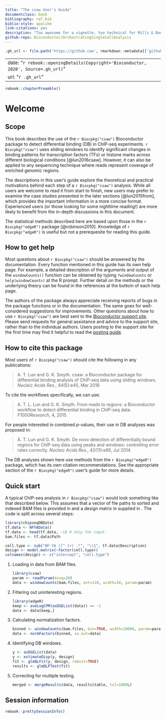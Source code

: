 ```yaml
--- 
title: "The csaw User's Guide"
documentclass: book
bibliography: ref.bib
biblio-style: apalike
link-citations: yes
description: "Too awesome for a vignette, too technical for Mills & Boon."
github-repo: Bioconductor/OrchestratingSingleCellAnalysis
---
```


```r
.gh_url <- file.path('https://github.com', rmarkdown::metadata[['github-repo']])
```

---
date: "`r rebook::openingDetails(Copyright='Bioconductor, 2020', Source=.gh_url)`"
url: "`r .gh_url`"
---

```r
rebook::chapterPreamble()
```

# Welcome

## Scope 

This book describes the use of the `r Biocpkg("csaw")` Bioconductor package to detect differential binding (DB) in ChIP-seq experiments.
`r Biocpkg("csaw")` uses sliding windows to identify significant changes in binding patterns for transcription factors (TFs) or histone marks across different biological conditions [@lun2016csaw].
However, it can also be applied to any sequencing technique where reads represent coverage of enriched genomic regions.

The descriptions in this user's guide explore the theoretical and practical motivations behind each step of a `r Biocpkg("csaw")` analysis.
While all users are welcome to read it from start to finish, new users may prefer to examine the case studies presented in the later sections [@lun2015from], which provides the important information in a more concise format.
Experienced users (or those looking for some nighttime reading!) are more likely to benefit from the in-depth discussions in this document.

The statistical methods described here are based upon those in the `r Biocpkg("edgeR")` package [@robinson2010]. 
Knowledge of `r Biocpkg("edgeR")` is useful but not a prerequesite for reading this guide.

## How to get help

Most questions about `r Biocpkg("csaw")` should be answered by the documentation. 
Every function mentioned in this guide has its own help page. 
For example, a detailed description of the arguments and output of the `windowCounts()` function can be obtained by typing `?windowCounts` or `help(windowCounts)` at the R prompt. 
Further detail on the methods or the underlying theory can be found in the references at the bottom of each help page.

The authors of the package always appreciate receiving reports of bugs in the package functions or in the documentation. 
The same goes for well-considered suggestions for improvements. 
Other questions about how to use `r Biocpkg("csaw")` are best sent to the [Bioconductor support site](https://support.bioconductor.org).
Please send requests for general assistance and advice to the support site, rather than to the individual authors. 
Users posting to the support site for the first time may find it helpful to read the [posting guide](http://www.bioconductor.org/help/support/posting-guide).

## How to cite this package

Most users of `r Biocpkg("csaw")` should cite the following in any publications:

> A. T. Lun and G. K. Smyth. 
csaw: a Bioconductor package for differential binding analysis of ChIP-seq data using sliding windows. 
_Nucleic Acids Res._, 44(5):e45, Mar 2016

To cite the workflows specifically, we can use:

> A. T. L. Lun and G. K. Smyth. 
From reads to regions: a Bioconductor workflow to detect differential binding in ChIP-seq data. 
_F1000Research_, 4, 2015

For people interested in combined $p$-values, their use in DB analyses was proposed in:

> A. T. Lun and G. K. Smyth. 
De novo detection of differentially bound regions for ChIP-seq data using peaks and windows: controlling error rates correctly. 
_Nucleic Acids Res._, 42(11):e95, Jul 2014

The DB analyses shown here use methods from the `r Biocpkg("edgeR")` package, which has its own citation recommendations.
See the appropriate section of the `r Biocpkg("edgeR")` user's guide for more details.

## Quick start

A typical ChIP-seq analysis in `r Biocpkg("csaw")` would look something like that described below. 
This assumes that a vector of file paths to sorted and indexed BAM files is provided in \Robject{bam.files} and a design matrix in supplied in \Robject{design}.
The code is split across several steps:

```r
library(chipseqDBData)
tf.data <- NFYAData()
tf.data <- head(tf.data, -1) # skip the input.
bam.files <- tf.data$Path

cell.type <- sub("NF-YA ([^ ]+) .*", "\\1", tf.data$Description)
design <- model.matrix(~factor(cell.type))
colnames(design) <- c("intercept", "cell.type")
```

1. Loading in data from BAM files.

    ```r
    library(csaw)
    param <- readParam(minq=20)
    data <- windowCounts(bam.files, ext=110, width=10, param=param)
    ```

2. Filtering out uninteresting regions.

    ```r
    library(edgeR)
    keep <- aveLogCPM(asDGEList(data)) >= -1
    data <- data[keep,]
    ```

3. Calculating normalization factors.

    ```r
    binned <- windowCounts(bam.files, bin=TRUE, width=10000, param=param)
    data <- normFactors(binned, se.out=data)
    ```

4. Identifying DB windows.

    ```r
    y <- asDGEList(data)
    y <- estimateDisp(y, design)
    fit <- glmQLFit(y, design, robust=TRUE)
    results <- glmQLFTest(fit)
    ```

5. Correcting for multiple testing.

    ```r
    merged <- mergeResults(data, results$table, tol=1000L)
    ```

## Session information {-}

```r
rebook::prettySessionInfo()
```
